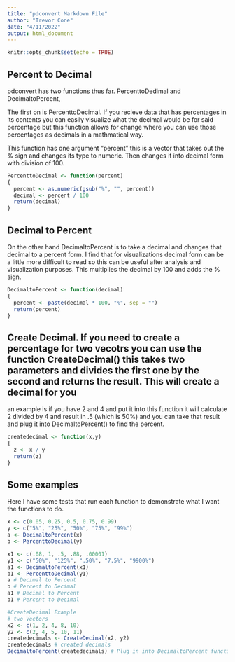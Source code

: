 ```yaml
---
title: "pdconvert Markdown File"
author: "Trevor Cone"
date: "4/11/2022"
output: html_document
---
```


```r
knitr::opts_chunk$set(echo = TRUE)
```

## Percent to Decimal

pdconvert has two functions thus far. PercenttoDedimal and DecimaltoPercent, 

The first on is PercenttoDecimal. If you recieve data that has percentages in its contents you can easily visualize what the decimal would be for said percentage but 
this function allows for change where you can use those percentages as decimals in a mathmatical way. 

This function has one argument "percent" this is a vector that takes out the % sign and changes its type to numeric. Then changes it into decimal form with division of 100. 

```r
PercenttoDecimal <- function(percent)
{
  percent <- as.numeric(gsub("%", "", percent))
  decimal <- percent / 100
  return(decimal)
}
```

## Decimal to Percent

On the other hand DecimaltoPercent is to take a decimal and changes that decimal to a percent form. I find that for visualizations decimal form can be a little more difficult to read so this can be useful after analysis and visualization purposes. This multiplies the decimal by 100 and adds the % sign. 

```r
DecimaltoPercent <- function(decimal)
{
  percent <- paste(decimal * 100, "%", sep = "")
  return(percent)
}
```
## Create Decimal. If you need to create a percentage for two vecotrs you can use the function CreateDecimal() this takes two parameters and divides the first one by the second and returns the result. This will create a decimal for you 
an example is if you have 2 and 4 and put it into this function it will calculate 2 divided by 4 and result in .5 (which is 50%) and you can take that result and plug it into DecimaltoPercent() to find the percent. 
```r
createdecimal <- function(x,y)
{
  z <- x / y
  return(z)
}
```


## Some examples

Here I have some tests that run each function to demonstrate what I want the functions to do. 

```r
x <- c(0.05, 0.25, 0.5, 0.75, 0.99)
y <- c("5%", "25%", "50%", "75%", "99%")
a <- DecimaltoPercent(x)
b <- PercenttoDecimal(y)

x1 <- c(.08, 1, .5, .88, .00001)
y1 <- c("50%", "125%", ".50%", "7.5%", "9900%")
a1 <- DecimaltoPercent(x1)
b1 <- PercenttoDecimal(y1)
a # Decimal to Percent
b # Percent to Decimal
a1 # Decimal to Percent
b1 # Percent to Decimal

#CreateDecimal Example
# two Vectors
x2 <- c(1, 2, 4, 8, 10)
y2 <- c(2, 4, 5, 10, 11)
createdecimals <- CreateDecimal(x2, y2)
createdecimals # created decimals
DecimaltoPercent(createdecimals) # Plug in into DecimaltoPercent function to create our percents format
```
